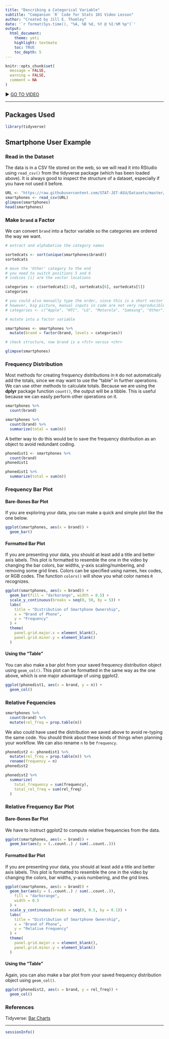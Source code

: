 ```yaml
---
title: "Describing a Categorical Variable"
subtitle: "Companion `R` Code for Stats 101 Video Lesson"
author: "Created by Jill E. Thomley"
date: '`r format(Sys.time(), "%A, %B %d, %Y @ %I:%M %p")`'
output: 
  html_document: 
    theme: yeti
    highlight: textmate
    toc: TRUE
    toc_depth: 5
---
```


```r
knitr::opts_chunk$set(
  message = FALSE,
  warning = FALSE,
  comment = NA
)
```

▶ [GO TO VIDEO](https://youtu.be/vrWYw8d2830)

<hr>

## Packages Used

```r
library(tidyverse)
```

## Smartphone User Example

### Read in the Dataset 

The data is in a CSV file stored on the web, so we will read it into RStudio using `read_csv()` from the tidyverse package (which has been loaded above). It is always good to inspect the structure of a dataset, especially if you have not used it before.

```r
URL <- "https://raw.githubusercontent.com/STAT-JET-ASU/Datasets/master/Stats101/stats101smartphones.csv"
smartphones <- read_csv(URL)
glimpse(smartphones)
head(smartphones)
```

### Make `brand` a Factor

We can convert `brand` into a factor variable so the categories are ordered the way we want.

```r
# extract and alphabetize the category names

sortedcats <- sort(unique(smartphones$brand))
sortedcats

# move the 'Other' category to the end
# you need to switch positions 5 and 6
# indices [i] are the vector locations

categories <- c(sortedcats[1:4], sortedcats[6], sortedcats[5])
categories

# you could also manually type the order, since this is a short vector
# however, big picture, manual inputs in code are not very reproducible
# categories <- c("Apple", "HTC", "LG", "Motorola", "Samsung", "Other")

# mutate into a factor variable

smartphones <- smartphones %>%
  mutate(brand = factor(brand, levels = categories))

# check structure, now brand is a <fct> versus <chr>

glimpse(smartphones)
```

### Frequency Distribution

Most methods for creating frequency distributions in `R` do not automatically add the totals, since we may want to use the "table" in further operations. We can use other methods to calculate totals. Because we are using the **dplyr** package function `count()`, the output will be a tibble. This is useful because we can easily perform other operations on it.

```r
smartphones %>%
  count(brand)

smartphones %>%
  count(brand) %>%
  summarize(total = sum(n))
```

A better way to do this would be to save the frequency distribution as an object to avoid redundant coding.

```r
phonedist1 <- smartphones %>%
  count(brand)
phonedist1

phonedist1 %>%
  summarize(total = sum(n))
```

### Frequency Bar Plot

#### Bare-Bones Bar Plot

If you are exploring your data, you can make a quick and simple plot like the one below.

```r
ggplot(smartphones, aes(x = brand)) +
  geom_bar()
```

#### Formatted Bar Plot

If you are presenting your data, you should at least add a title and better axis labels. This plot is formatted to resemble the one in the video by changing the bar colors, bar widths, y-axis scaling/numbering, and removing some grid lines. Colors can be specified using names, hex codes, or RGB codes. The function `colors()` will show you what color names `R` recognizes.

```r
ggplot(smartphones, aes(x = brand)) +
  geom_bar(fill = "darkorange", width = 0.5) +
  scale_y_continuous(breaks = seq(0, 50, by = 5)) +
  labs(
    title = "Distribution of Smartphone Ownership",
    x = "Brand of Phone",
    y = "Frequency"
  ) +
  theme(
    panel.grid.major.x = element_blank(),
    panel.grid.minor.y = element_blank()
  )
```

#### Using the "Table"

You can also make a bar plot from your saved frequency distribution object using `geom_col()`. This plot can be formatted in the same way as the one above, which is one major advantage of using ggplot2.

```r
ggplot(phonedist1, aes(x = brand, y = n)) +
  geom_col()
```

### Relative Fequencies

```r
smartphones %>%
  count(brand) %>%
  mutate(rel_freq = prop.table(n))
```

We also could have used the distribution we saved above to avoid re-typing the same code. You should think about these kinds of things when planning your workflow. We can also rename `n` to be `frequency`.

```r
phonedist2 <- phonedist1 %>%
  mutate(rel_freq = prop.table(n)) %>% 
  rename(frequency = n)
phonedist2

phonedist2 %>%
  summarize(
    total_frequency = sum(frequency),
    total_rel_freq = sum(rel_freq)
  )
```

### Relative Frequency Bar Plot

#### Bare-Bones Bar Plot

We have to instruct ggplot2 to compute relative frequencies from the data.

```r
ggplot(smartphones, aes(x = brand)) +
  geom_bar(aes(y = (..count..) / sum(..count..)))
```

#### Formatted Bar Plot

If you are presenting your data, you should at least add a title and better axis labels. This plot is formatted to resemble the one in the video by changing the colors, bar widths, y-axis numbering, and the grid lines.

```r
ggplot(smartphones, aes(x = brand)) +
  geom_bar(aes(y = (..count..) / sum(..count..)),
    fill = "darkorange",
    width = 0.5
  ) +
  scale_y_continuous(breaks = seq(0, 0.5, by = 0.1)) +
  labs(
    title = "Distribution of Smartphone Ownership",
    x = "Brand of Phone",
    y = "Relative Frequency"
  ) +
  theme(
    panel.grid.major.x = element_blank(),
    panel.grid.minor.y = element_blank()
  )
```

#### Using the "Table"

Again, you can also make a bar plot from your saved frequency distribution object using `geom_col()`.

```r
ggplot(phonedist2, aes(x = brand, y = rel_freq)) +
  geom_col()
```

### References

Tidyverse: [Bar Charts](https://ggplot2.tidyverse.org/reference/geom_bar.html)

<hr>
```r
sessionInfo()
```

